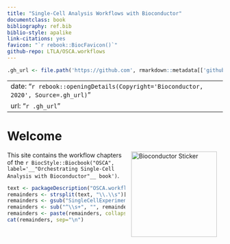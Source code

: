 ```yaml
--- 
title: "Single-Cell Analysis Workflows with Bioconductor"
documentclass: book
bibliography: ref.bib
biblio-style: apalike
link-citations: yes
favicon: "`r rebook::BiocFavicon()`"
github-repo: LTLA/OSCA.workflows
---
```


```r
.gh_url <- file.path('https://github.com', rmarkdown::metadata[['github-repo']])
```

---
date: "`r rebook::openingDetails(Copyright='Bioconductor, 2020', Source=.gh_url)`"
url: "`r .gh_url`"
---

# Welcome {-}

<a href="https://bioconductor.org"><img src="`r rebook::BiocSticker(mode='animated')`" width="200" alt="Bioconductor Sticker" align="right" style="margin: 0 1em 0 1em" /></a> 

This site contains the workflow chapters of the `r BiocStyle::Biocbook("OSCA", label='__"Orchestrating Single-Cell Analysis with Bioconductor"__ book')`.
```r
text <- packageDescription("OSCA.workflows")$Description
remainders <- strsplit(text, "\\.\\s")[[1]][-1]
remainders <- gsub("SingleCellExperiment", "`SingleCellExperiment`", remainders)
remainders <- sub("^\\s+", "", remainders)
remainders <- paste(remainders, collapse=". ")
cat(remainders, sep="\n")
```
